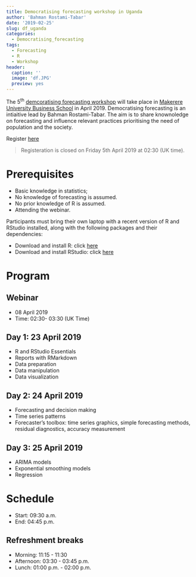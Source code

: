 ```yaml
---
title: Democratising forecasting workshop in Uganda
author: 'Bahman Rostami-Tabar'
date: '2019-02-25'
slug: df_uganda
categories:
  - Democratising_forecasting
tags:
  - Forecasting
  - R
  - Workshop
header:
  caption: ''
  image: 'df.JPG'
  preview: yes
---
```


The 5^th^ [demcoratising forecasting workshop](https://www.bahmanrt.com/#democtarisingf)  will take place in [Makerere University Business School](https://mubs.ac.ug/) in April 2019.
Democratising forecasting is an intiaitive lead by Bahman Rostami-Tabar. The aim is to share knownoledge on forecasting and influence relevant practices prioritising the need of population and the society.

Register [here](https://www.eventbrite.co.uk/e/forecasting-using-r-tickets-57419969675)

>Registeration is closed on Friday 5th April 2019 at 02:30 (UK time).

# Prerequisites

- Basic knowledge in statistics;
- No knowledge of forecasting is assumed.
- No prior knowledge of R is assumed.
- Attending the webinar.

Participants must bring their own laptop with a recent version of R and RStudio installed, along with the following packages and their dependencies:

- Download and install R: click [here](https://cloud.r-project.org/)
- Download and install RStudio: click [here](https://www.rstudio.com/products/rstudio/download/#download)

# Program

## Webinar 
  - 08 April 2019
  - Time: 02:30- 03:30 (UK Time)

## Day 1: 23 April 2019

  - R and RStudio Essentials
  - Reports with RMarkdown
  - Data preparation
  - Data manipulation
  - Data visualization

## Day 2: 24 April 2019

  - Forecasting and decision making
  - Time series patterns
  - Forecaster's toolbox: time series graphics, simple forecasting methods, residual diagnostics, accuracy measurement
  
## Day 3: 25 April 2019

- ARIMA models
- Exponential smoothing models
- Regression

# Schedule

- Start: 09:30 a.m.
- End: 04:45 p.m.

## Refreshment breaks

- Morning: 11:15 - 11:30
- Afternoon: 03:30 - 03:45 p.m.
- Lunch: 01:00 p.m. - 02:00 p.m.


